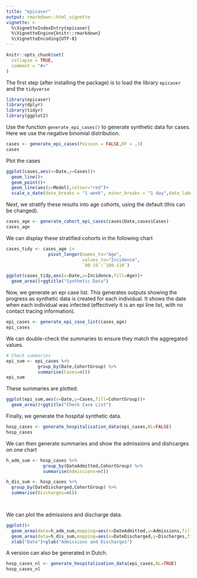 ```yaml
---
title: "epicaser"
output: rmarkdown::html_vignette
vignette: >
  %\VignetteIndexEntry{epicaser}
  %\VignetteEngine{knitr::rmarkdown}
  %\VignetteEncoding{UTF-8}
---
```


```r
knitr::opts_chunk$set(
  collapse = TRUE,
  comment = "#>"
)
```
The first step (after installing the package) is to load the library `epicaser` and the `tidyverse`

```r
library(epicaser)
library(dplyr)
library(tidyr)
library(ggplot2)
```


Use the function `generate_epi_cases()` to generate synthetic data for cases. Here we use the negative binomial distribution. 

```r
cases <- generate_epi_cases(Poisson = FALSE,RF = .3)
cases
```


Plot the cases

```r
ggplot(cases,aes(x=Date,y=Cases))+
  geom_line()+
  geom_point()+
  geom_line(aes(y=Model),colour="red")+
  scale_x_date(date_breaks = "1 week", minor_breaks = "1 day",date_labels="%b %e")
```

Next, we stratify these results into age cohorts, using the default (this can be changed).

```r
cases_age <- generate_cohort_epi_cases(cases$Date,cases$Cases)
cases_age
```

We can display these stratified cohorts in the following chart

```r
cases_tidy <- cases_age |>
                pivot_longer(names_to="Age",
                             values_to="Incidence",
                             `00-19`:`100-110`)

ggplot(cases_tidy,aes(x=Date,y=Incidence,fill=Age))+
  geom_area()+ggtitle("Synthetic Data")
```

Now, we generate an epi case list. This generates outputs showing the progress as synthetic data is created for each individual. It shows the date when each individual was infected (effectively it is an epi line list, with no contact tracing information).

```r
epi_cases <- generate_epi_case_list(cases_age)
epi_cases
```

We can double-check the summaries to ensure they match the aggregated values. 
```r
# Check summaries
epi_sum <- epi_cases %>% 
            group_by(Date,CohortGroup) %>%
            summarise(Cases=n())
epi_sum
```

These summaries are plotted.

```r
ggplot(epi_sum,aes(x=Date,y=Cases,fill=CohortGroup))+
  geom_area()+ggtitle("Check Case List")
```

Finally, we generate the hospital synthetic data.

```r
hosp_cases <- generate_hospitalisation_data(epi_cases,NL=FALSE)
hosp_cases
```

We can then generate summaries and show the admissions and dishcarges on one chart

```r
h_adm_sum <- hosp_cases %>%
              group_by(DateAdmitted,CohortGroup) %>%
              summarise(Admissions=n())

h_dis_sum <- hosp_cases %>%
  group_by(DateDischarged,CohortGroup) %>%
  summarise(Discharges=n())

 
```

We can plot the admissions and discharge data.

```r
ggplot()+
  geom_area(data=h_adm_sum,mapping=aes(x=DateAdmitted,y=Admissions,fill=CohortGroup))+
  geom_area(data=h_dis_sum,mapping=aes(x=DateDischarged,y=Discharges,fill=CohortGroup))+
  xlab("Date")+ylab("Admissions and Discharges")
```



A version can also be generated in Dutch.
```r
hosp_cases_nl <- generate_hospitalisation_data(epi_cases,NL=TRUE)
hosp_cases_nl
```
